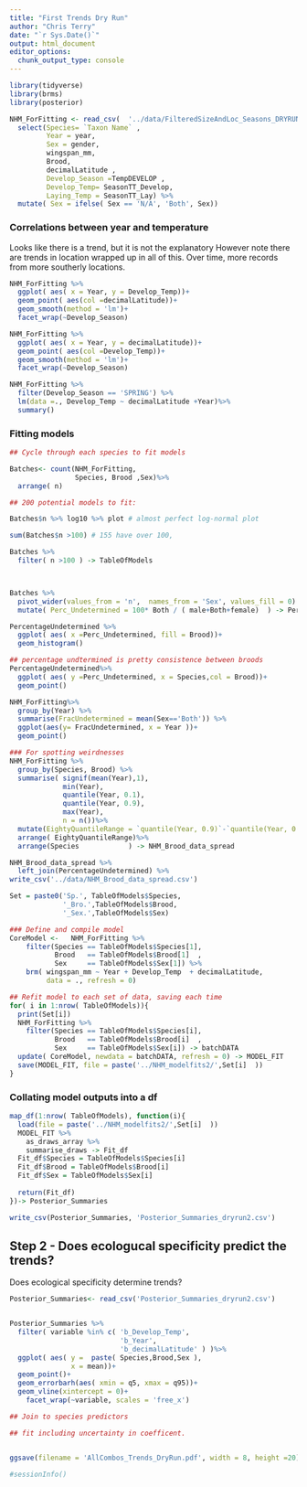 ```yaml
---
title: "First Trends Dry Run"
author: "Chris Terry"
date: "`r Sys.Date()`"
output: html_document
editor_options: 
  chunk_output_type: console
---
```


```r
library(tidyverse)
library(brms)
library(posterior)
```


```r
NHM_ForFitting <- read_csv(  '../data/FilteredSizeAndLoc_Seasons_DRYRUN.csv')%>%
  select(Species= `Taxon Name` , 
         Year = year, 
         Sex = gender, 
         wingspan_mm, 
         Brood, 
         decimalLatitude ,
         Develop_Season =TempDEVELOP ,
         Develop_Temp= SeasonTT_Develop, 
         Laying_Temp = SeasonTT_Lay) %>%
  mutate( Sex = ifelse( Sex == 'N/A', 'Both', Sex))
```

### Correlations between year and temperature


Looks like there is a trend, but it is not the explanatory
However note there are  trends in location wrapped up in all of this. Over time, more records from more southerly locations. 

```r
NHM_ForFitting %>%
  ggplot( aes( x = Year, y = Develop_Temp))+
  geom_point( aes(col =decimalLatitude))+
  geom_smooth(method = 'lm')+
  facet_wrap(~Develop_Season)

NHM_ForFitting %>%
  ggplot( aes( x = Year, y = decimalLatitude))+
  geom_point( aes(col =Develop_Temp))+
  geom_smooth(method = 'lm')+
  facet_wrap(~Develop_Season)

NHM_ForFitting %>%
  filter(Develop_Season == 'SPRING') %>%
  lm(data =., Develop_Temp ~ decimalLatitude +Year)%>%
  summary()

```

### Fitting models

```r
## Cycle through each species to fit models 

Batches<- count(NHM_ForFitting,
                Species, Brood ,Sex)%>%
  arrange( n)

## 200 potential models to fit:

Batches$n %>% log10 %>% plot # almost perfect log-normal plot

sum(Batches$n >100) # 155 have over 100, 

Batches %>%
  filter( n >100 ) -> TableOfModels



Batches %>%
  pivot_wider(values_from = 'n',  names_from = 'Sex', values_fill = 0) %>%
  mutate( Perc_Undetermined = 100* Both / ( male+Both+female)  ) -> PercentageUndetermined

PercentageUndetermined %>%
  ggplot( aes( x =Perc_Undetermined, fill = Brood))+
  geom_histogram()

## percentage undtermined is pretty consistence between broods 
PercentageUndetermined%>%
  ggplot( aes( y =Perc_Undetermined, x = Species,col = Brood))+
  geom_point()

NHM_ForFitting%>%
  group_by(Year) %>%
  summarise(FracUndetermined = mean(Sex=='Both')) %>%
  ggplot(aes(y= FracUndetermined, x = Year ))+
  geom_point()

### For spotting weirdnesses
NHM_ForFitting %>%
  group_by(Species, Brood) %>%
  summarise( signif(mean(Year),1), 
             min(Year), 
             quantile(Year, 0.1), 
             quantile(Year, 0.9),
             max(Year), 
             n = n())%>%
  mutate(EightyQuantileRange = `quantile(Year, 0.9)`-`quantile(Year, 0.1)` ) %>%
  arrange( EightyQuantileRange)%>%
  arrange(Species            ) -> NHM_Brood_data_spread

NHM_Brood_data_spread %>%
  left_join(PercentageUndetermined) %>%
write_csv('../data/NHM_Brood_data_spread.csv')

```


```r
Set = paste0('Sp.', TableOfModels$Species,
             '_Bro.',TableOfModels$Brood,
             '_Sex.',TableOfModels$Sex)


```

```r
### Define and compile model
CoreModel <-   NHM_ForFitting %>%
    filter(Species == TableOfModels$Species[1],
           Brood   == TableOfModels$Brood[1]  ,
           Sex     == TableOfModels$Sex[1]) %>%
    brm( wingspan_mm ~ Year + Develop_Temp  + decimalLatitude,
         data = ., refresh = 0)

## Refit model to each set of data, saving each time
for( i in 1:nrow( TableOfModels)){
  print(Set[i])
  NHM_ForFitting %>%
    filter(Species == TableOfModels$Species[i],
           Brood   == TableOfModels$Brood[i]  ,
           Sex     == TableOfModels$Sex[i]) -> batchDATA
  update( CoreModel, newdata = batchDATA, refresh = 0) -> MODEL_FIT
  save(MODEL_FIT, file = paste('../NHM_modelfits2/',Set[i]  ))
}

```

### Collating model outputs into a df

```r
map_df(1:nrow( TableOfModels), function(i){
  load(file = paste('../NHM_modelfits2/',Set[i]  )) 
  MODEL_FIT %>%
    as_draws_array %>%
    summarise_draws -> Fit_df
  Fit_df$Species = TableOfModels$Species[i]
  Fit_df$Brood = TableOfModels$Brood[i] 
  Fit_df$Sex = TableOfModels$Sex[i] 
  
  return(Fit_df)
})-> Posterior_Summaries

write_csv(Posterior_Summaries, 'Posterior_Summaries_dryrun2.csv')

```


## Step 2 - Does ecologucal specificity predict the trends?

Does ecological specificity determine trends?


```r
Posterior_Summaries<- read_csv('Posterior_Summaries_dryrun2.csv')


Posterior_Summaries %>%
  filter( variable %in% c( 'b_Develop_Temp',
                           'b_Year',
                           'b_decimalLatitude' ) )%>%
  ggplot( aes( y =  paste( Species,Brood,Sex ), 
               x = mean))+
  geom_point()+
  geom_errorbarh(aes( xmin = q5, xmax = q95))+
  geom_vline(xintercept = 0)+
    facet_wrap(~variable, scales = 'free_x')

## Join to species predictors

## fit including uncertainty in coefficent. 


ggsave(filename = 'AllCombos_Trends_DryRun.pdf', width = 8, height =20)

```












```R
#sessionInfo()

```